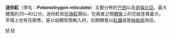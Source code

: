 {{unreferenced|time=2013-08-25T17:19:17+00:00}}
{{Speciesbox
| taxon = Potamotrygon reticulata
| authority = [[Günther|Günther]], 1880
| image = Potamotrygon national zoo2.jpg
}}

'''迷你魟'''（學名：'''''Potamotrygon reticulata'''''）主要分佈於[[巴西|巴西]]以及[[哥倫比亞|哥倫比亞]]。最大體寬約35~40公分。迷你魟和[[珍珠魟|珍珠魟]]類似，在兩者之間[[體盤|體盤]]上的花紋差異最大。市場上也有在販售，是以幼體型態輸入的，初期餵食以[[紅蟲|紅蟲]]或是[[絲蚯蚓|絲蚯蚓]]為佳。
{{Fish-stub}}

{{Taxonbar}}
[[Category:江魟屬|M]]
[[Category:1880年描述的鱼类|M]]